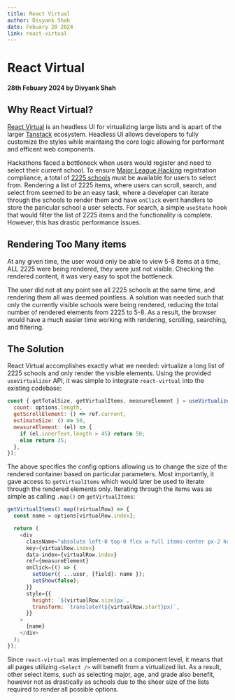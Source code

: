 ```yaml
---
title: React Virtual
author: Divyank Shah
date: Febuary 28 2024
link: react-virtual
---
```


# React Virtual

#### 28th Febuary 2024 by Divyank Shah

## Why React Virtual?

[React Virtual](https://tanstack.com/virtual/latest) is an headless UI for virtualizing large lists and is apart of the larger [Tanstack](https://tanstack.com) ecosystem.
Headless UI allows developers to fully customize the styles while maintaing the core logic allowing for performant and efficent web components.

Hackathons faced a bottleneck when users would register and need to select their current school. To ensure [Major League Hacking](https://mlh.io) registration compliance, a total of [2225 schools](https://github.com/MLH/mlh-policies/blob/main/schools.csv)
must be available for users to select from. Rendering a list of 2225 items, where users can scroll, search, and select from seemed to be an easy task, where a developer can iterate through the schools to render them and have `onClick` event handlers
to store the paricular school a user selects. For search, a simple `useState` hook that would filter the list of 2225 items and the functionality is complete. However, this has drastic performance issues.

## Rendering Too Many items

At any given time, the user would only be able to view 5-8 items at a time, ALL 2225 were being rendered, they were just not visible. Checking the rendered content, it was very easy to spot the bottleneck.

The user did not at any point see all 2225 schools at the same time, and rendering them all was deemed pointless. A solution was needed such that only the currently visible schools were being rendered,
reducing the total number of rendered elements from 2225 to 5-8. As a result, the browser would have a much easier time working with rendering, scrolling, searching, and filtering.

## The Solution

React Virtual accomplishes exactly what we needed: virtualize a long list of 2225 schools and only render the visible elements.
Using the provided `useVirtualizer` API, it was simple to integrate `react-virtual` into the existing codebase:

```js title="src/components/dynamic/Select.jsx"
const { getTotalSize, getVirtualItems, measureElement } = useVirtualizer({
  count: options.length,
  getScrollElement: () => ref.current,
  estimateSize: () => 50,
  measureElement: (el) => {
    if (el.innerText.length > 45) return 50;
    else return 35;
  },
});
```

The above specifies the config options allowing us to change the size of the rendered container based on particular parameters.
Most importantly, it gave access to `getVirtualItems` which would later be used to iterate through the rendered elements only.
Iterating through the items was as simple as calling `.map()` on `getVirtualItems`:

```js title="src/components/dynamic/Select.jsx"
getVirtualItems().map((virtualRow) => {
  const name = options[virtualRow.index];

  return (
    <div
      className="absolute left-0 top-0 flex w-full items-center px-2 hover:cursor-pointer hover:bg-hackathon-green-200"
      key={virtualRow.index}
      data-index={virtualRow.index}
      ref={measureElement}
      onClick={() => {
        setUser({ ...user, [field]: name });
        setShow(false);
      }}
      style={{
        height: `${virtualRow.size}px`,
        transform: `translateY(${virtualRow.start}px)`,
      }}
    >
      {name}
    </div>
  );
});
```

Since `react-virtual` was implemented on a component level, it means that all pages utilizing `<Select />` will benefit from a virtualized list.
As a result, other select items, such as selecting major, age, and grade also benefit, however not as drastically as schools due to the sheer size of the
lists required to render all possible options.
